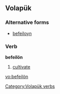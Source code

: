 ==Volapük==

===Alternative forms===
* [[befeiloyn]]
===Verb===
'''befeilön'''

# [[cultivate]]

[[Category:Volapük verbs]]

[[vo:befeilön]]